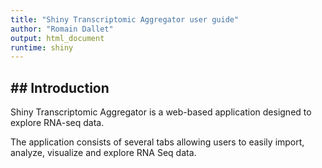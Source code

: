 ```yaml
---
title: "Shiny Transcriptomic Aggregator user guide"
author: "Romain Dallet"
output: html_document
runtime: shiny
---
```


## Introduction
---

Shiny Transcriptomic Aggregator is a web-based application designed to explore RNA-seq data.

The application consists of several tabs allowing users to easily import, analyze, visualize and explore RNA Seq data. 